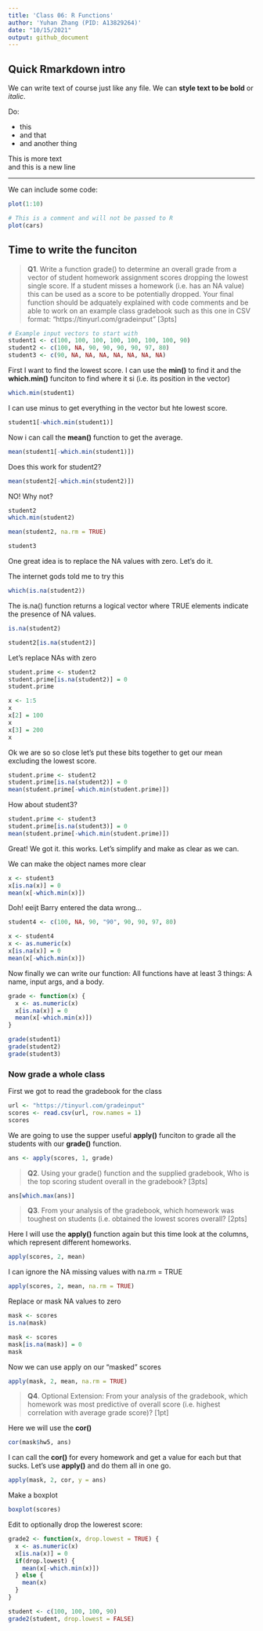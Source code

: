 ```yaml
---
title: 'Class 06: R Functions'
author: 'Yuhan Zhang (PID: A13829264)'
date: "10/15/2021"
output: github_document
---
```


## Quick Rmarkdown intro

We can write text of course just like any file. We can **style text to be bold** or *italic*.

Do:

- this
- and that
- and another thing

This is more text  
and this is a new line

---

We can include some code:

```r
plot(1:10)
```


```r
# This is a comment and will not be passed to R
plot(cars)
```


## Time to write the funciton

> **Q1**. Write a function grade() to determine an overall grade from a vector of student homework assignment scores dropping the lowest single score. If a student misses a homework (i.e. has an NA value) this can be used as a score to be potentially dropped. Your final function should be adquately explained with code comments and be able to work on an example class gradebook such as this one in CSV format: “https://tinyurl.com/gradeinput” [3pts]


```r
# Example input vectors to start with
student1 <- c(100, 100, 100, 100, 100, 100, 100, 90) 
student2 <- c(100, NA, 90, 90, 90, 90, 97, 80) 
student3 <- c(90, NA, NA, NA, NA, NA, NA, NA)
```

First I want to find the lowest score. I can use the **min()** to find it and the **which.min()** funciton to find where it si (i.e. its position in the vector)

```r
which.min(student1)
```
I can use minus to get everything in the vector but hte lowest score.
```r
student1[-which.min(student1)]
```

Now i can call the **mean()** function to get the average.

```r
mean(student1[-which.min(student1)])
```

Does this work for student2?
```r
mean(student2[-which.min(student2)])
```

NO!
Why not?

```r
student2
which.min(student2)
```

```r
mean(student2, na.rm = TRUE)
```

```r
student3
```

One great idea is to replace the NA values with zero. Let's do it.

The internet gods told me to try this

```r
which(is.na(student2))
```

The is.na() function returns a logical vector where TRUE elements indicate the presence of NA values.
```r
is.na(student2)
```

```r
student2[is.na(student2)]
```

Let's replace NAs with zero
```r
student.prime <- student2
student.prime[is.na(student2)] = 0
student.prime
```

```r
x <- 1:5
x
x[2] = 100
x
x[3] = 200
x
```


Ok we are so so close let's put these bits together to get our mean excluding the lowest score.
```r
student.prime <- student2
student.prime[is.na(student2)] = 0
mean(student.prime[-which.min(student.prime)])
```

How about student3?

```r
student.prime <- student3
student.prime[is.na(student3)] = 0
mean(student.prime[-which.min(student.prime)])
```

Great! We got it. this works. Let's simplify and make as clear as we can.  
  
We can make the object names more clear

```r
x <- student3
x[is.na(x)] = 0
mean(x[-which.min(x)])
```

Doh! eeijt Barry entered the data wrong...

```r
student4 <- c(100, NA, 90, "90", 90, 90, 97, 80) 
```

```r
x <- student4
x <- as.numeric(x)
x[is.na(x)] = 0
mean(x[-which.min(x)])
```

Now finally we can write our function:
All functions have at least 3 things:
A name, input args, and a body.

```r
grade <- function(x) {
  x <- as.numeric(x)
  x[is.na(x)] = 0
  mean(x[-which.min(x)])
}
```


```r
grade(student1)
grade(student2)
grade(student3)
```

### Now grade a whole class

First we got to read the gradebook for the class

```r
url <- "https://tinyurl.com/gradeinput"
scores <- read.csv(url, row.names = 1)
scores
```
We are going to use the supper useful **apply()** funciton to grade all the students with our **grade()** function.

```r
ans <- apply(scores, 1, grade)
```

> **Q2**. Using your grade() function and the supplied gradebook, Who is the top scoring student overall in the gradebook? [3pts]

```r
ans[which.max(ans)]
```

> **Q3**. From your analysis of the gradebook, which homework was toughest on students (i.e. obtained the lowest scores overall? [2pts]

Here I will use the **apply()** function again but this time look at the columns, which represent different homeworks.

```r
apply(scores, 2, mean)
```

I can ignore the NA missing values with na.rm = TRUE

```r
apply(scores, 2, mean, na.rm = TRUE)
```

Replace or mask NA values to zero
```r
mask <- scores
is.na(mask)
```

```r
mask <- scores
mask[is.na(mask)] = 0
mask
```

Now we can use apply on our "masked" scores
```r
apply(mask, 2, mean, na.rm = TRUE)
```

> **Q4**. Optional Extension: From your analysis of the gradebook, which homework was most predictive of overall score (i.e. highest correlation with average grade score)? [1pt]

Here we will use the **cor()**
```r
cor(mask$hw5, ans)
```

I can call the **cor()** for every homework and get a value for each but that sucks. Let's use **apply()** and do them all in one go.

```r
apply(mask, 2, cor, y = ans)
```

Make a boxplot
```r
boxplot(scores)
```

Edit to optionally drop the lowerest score:
```r
grade2 <- function(x, drop.lowest = TRUE) {
  x <- as.numeric(x)
  x[is.na(x)] = 0
  if(drop.lowest) {
    mean(x[-which.min(x)])
  } else {
    mean(x)
  }
}
```

```r
student <- c(100, 100, 100, 90)
grade2(student, drop.lowest = FALSE)
```




